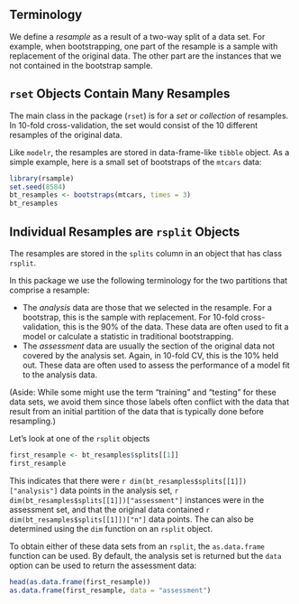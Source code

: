 ## Terminology

We define a _resample_ as a result of a two-way split of a data set. For example, when bootstrapping, one part of the resample is a sample with replacement of the original data. The other part are the instances that we not contained in the bootstrap sample. 

## `rset` Objects Contain Many Resamples

The main class in the package (`rset`) is for a _set_ or _collection_ of resamples. In 10-fold cross-validation, the set would consist of the 10 different resamples of the original data. 

Like `modelr`, the resamples are stored in data-frame-like `tibble` object. As a simple example, here is a small set of bootstraps of the `mtcars` data:

```r
library(rsample)
set.seed(8584)
bt_resamples <- bootstraps(mtcars, times = 3)
bt_resamples
```


## Individual Resamples are `rsplit` Objects

The resamples are stored in the `splits` column in an object that has class `rsplit`. 

In this package we use the following terminology for the two partitions that comprise a resample: 

 * The _analysis_ data are those that we selected in the resample. For a bootstrap, this is the sample with replacement. For 10-fold cross-validation, this is the 90% of the data. These data are often used to fit a model or calculate a statistic in traditional bootstrapping. 
 * The _assessment_ data are usually the section of the original data not covered by the analysis set. Again, in 10-fold CV, this is the 10% held out. These data are often used to assess the performance of a model fit to the analysis data. 

(Aside: While some might use the term "training" and "testing" for these data sets, we avoid them since those labels often conflict with the data that result from an initial partition of the data  that is typically done before resampling.)

Let's look at one of the `rsplit` objects
```r
first_resample <- bt_resamples$splits[[1]]
first_resample
```
This indicates that there were `r dim(bt_resamples$splits[[1]])["analysis"]` data points in the analysis set, `r dim(bt_resamples$splits[[1]])["assessment"]` instances were in the assessment set, and that the original data contained `r dim(bt_resamples$splits[[1]])["n"]` data points. The can also be determined using the `dim` function on an `rsplit` object. 

To obtain either of these data sets from an `rsplit`, the `as.data.frame` function can be used. By default, the analysis set is returned but the `data` option can be used to return the assessment data: 
```r
head(as.data.frame(first_resample))
as.data.frame(first_resample, data = "assessment")
```
